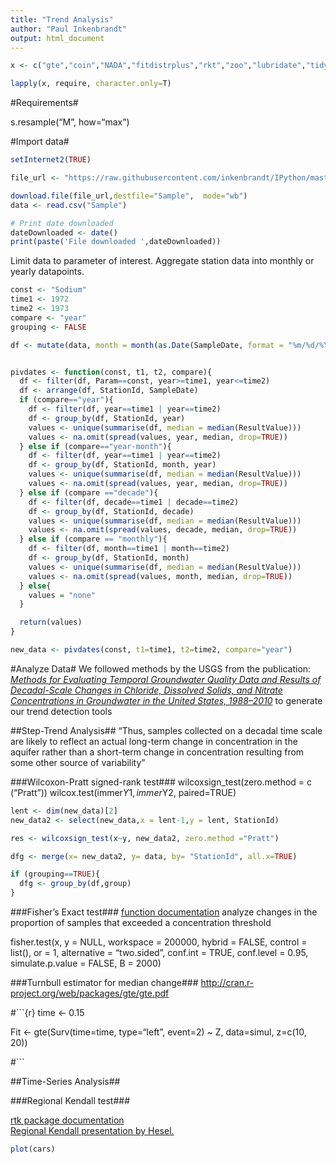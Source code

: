 ```yaml
---
title: "Trend Analysis"
author: "Paul Inkenbrandt"
output: html_document
---
```

```r
x <- c("gte","coin","NADA","fitdistrplus","rkt","zoo","lubridate","tidyr","dplyr")

lapply(x, require, character.only=T)
```

#Requirements#

s.resample("M", how="max")

#Import data#
```r
setInternet2(TRUE)

file_url <- "https://raw.githubusercontent.com/inkenbrandt/IPython/master/Sample_Na.csv"

download.file(file_url,destfile="Sample",  mode="wb")
data <- read.csv("Sample")

# Print date downloaded
dateDownloaded <- date()
print(paste('File downloaded ',dateDownloaded))

```

Limit data to parameter of interest. Aggregate station data into monthly or yearly datapoints.

```r
const <- "Sodium"
time1 <- 1972
time2 <- 1973
compare <- "year"
grouping <- FALSE

df <- mutate(data, month = month(as.Date(SampleDate, format = "%m/%d/%Y")), year = year(as.Date(SampleDate, format = "%m/%d/%Y")), decade = (((year-1900)-((year-1900)%%10))+1900))


pivdates <- function(const, t1, t2, compare){
  df <- filter(df, Param==const, year>=time1, year<=time2)
  df <- arrange(df, StationId, SampleDate)
  if (compare=="year"){
    df <- filter(df, year==time1 | year==time2)
    df <- group_by(df, StationId, year)
    values <- unique(summarise(df, median = median(ResultValue)))
    values <- na.omit(spread(values, year, median, drop=TRUE))
  } else if (compare=="year-month"){
    df <- filter(df, year==time1 | year==time2)
    df <- group_by(df, StationId, month, year) 
    values <- unique(summarise(df, median = median(ResultValue)))
    values <- na.omit(spread(values, year, median, drop=TRUE))
  } else if (compare =="decade"){
    df <- filter(df, decade==time1 | decade==time2)
    df <- group_by(df, StationId, decade)
    values <- unique(summarise(df, median = median(ResultValue)))
    values <- na.omit(spread(values, decade, median, drop=TRUE))
  } else if (compare == "monthly"){
    df <- filter(df, month==time1 | month==time2)
    df <- group_by(df, StationId, month)
    values <- unique(summarise(df, median = median(ResultValue)))
    values <- na.omit(spread(values, month, median, drop=TRUE))
  } else{
    values = "none"
  } 

  return(values)
}

new_data <- pivdates(const, t1=time1, t2=time2, compare="year")


```

#Analyze Data#
We followed methods by the USGS from the publication: <a href=http://pubs.usgs.gov/sir/2012/5049/>_Methods for Evaluating Temporal Groundwater Quality Data and Results of Decadal-Scale Changes in Chloride, Dissolved Solids, and Nitrate Concentrations in Groundwater in the United States, 1988–2010_</a> to generate our trend detection tools

##Step-Trend Analysis##
"Thus, samples collected on a decadal time scale are likely to reflect an actual long-term change in concentration in the aquifer rather than a short-term change in concentration resulting from some other source of variability"

###Wilcoxon-Pratt signed-rank test###
wilcoxsign_test(zero.method = c (“Pratt”))
wilcox.test(immer$Y1, immer$Y2, paired=TRUE) 
```r
lent <- dim(new_data)[2]
new_data2 <- select(new_data,x = lent-1,y = lent, StationId)

res <- wilcoxsign_test(x~y, new_data2, zero.method ="Pratt")

dfg <- merge(x= new_data2, y= data, by= "StationId", all.x=TRUE)

if (grouping==TRUE){
  dfg <- group_by(df,group)
}
```


###Fisher's Exact test###
<a href=https://stat.ethz.ch/R-manual/R-patched/library/stats/html/fisher.test.html>function documentation</a>
analyze changes in the proportion of samples that exceeded a concentration threshold

fisher.test(x, y = NULL, workspace = 200000, hybrid = FALSE,
            control = list(), or = 1, alternative = "two.sided",
            conf.int = TRUE, conf.level = 0.95,
            simulate.p.value = FALSE, B = 2000)


###Turnbull estimator for median change###
<http://cran.r-project.org/web/packages/gte/gte.pdf>

#```{r}
time <- 0.15

Fit <- gte(Surv(time=time, type="left", event=2) ~ Z, data=simul, z=c(10, 20))

#```

##Time-Series Analysis##

###Regional Kendall test###

<a href=http://cran.r-project.org/web/packages/rkt/rkt.pdf>rtk package documentation</a>
<br>
<a href=http://acwi.gov/monitoring/conference/2006/2006_conference_materials_notes/Concurrent_SessionG/G5Trends/G5_Helsel.pdf>Regional Kendall presentation by Hesel.</a>


```r
plot(cars)
```

